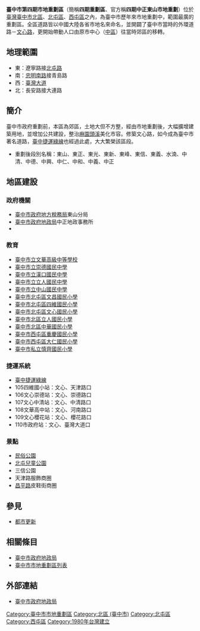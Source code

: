 {{臺中市市地重劃區
|重劃區=臺中市第四期市地重劃區
|圖片=
|重劃區英文名=Taichung’s 4th Redevelopment Zone
|時間=1979年2月-1980年8月
|面積=311.7068公頃
|經費=[[新臺幣|新臺幣]]20億9900多萬元
|計畫人口=
|區域={{ROC-TW}}<br>[[北區_(臺中市)|北區]]、[[北屯區|北屯區]]、[[西屯區|西屯區]]
|類型=公辦市地重劃
}}
'''臺中市第四期市地重劃區'''（簡稱'''四期重劃區'''、官方稱'''四期中正東山市地重劃'''）位於[[臺灣|臺灣]][[臺中市|臺中市]][[北區_(臺中市)|北區]]、[[北屯區|北屯區]]、[[西屯區|西屯區]]之內，為臺中市歷年來市地重劃中，範圍最廣的重劃區。全區道路皆以中國大陸各省市地名來命名，並開闢了臺中市當時的外環道路－[[文心路|文心路]]，更開始帶動人口由原市中心（[[中區_(臺中市)|中區]]）往當時郊區的移轉。

== 地理範圍 ==
*東：遼寧路接[[北屯路|北屯路]]
*南：[[忠明南路|忠明南路]]接青島路
*西：[[臺灣大道|臺灣大道]]
*北：長安路接大連路

== 簡介 ==
臺中市政府重劃前，本區為郊區，土地大但不方整，經由市地重劃後，大幅擴增建築用地，並增加公共建設，整治[[麻園頭溪|麻園頭溪]]美化市容。修築文心路，如今成為臺中市著名道路，[[臺中捷運綠線|臺中捷運綠線]]也經過此處，大大繁榮該區段。
*重劃後段別名稱：東山、東正、東光、東新、東峰、東信、東義、水湳、中清、中德、中興、中仁、中和、中義、中正

== 地區建設 ==
=== 政府機關 ===
*[[臺中市政府地方稅務局|臺中市政府地方稅務局]]東山分局
*[[臺中市政府地政局|臺中市政府地政局]]中正地政事務所
*

=== 教育 ===
*[[臺中市立文華高級中等學校|臺中市立文華高級中等學校]]
*[[臺中市立崇德國民中學|臺中市立崇德國民中學]]
*[[臺中市立漢口國民中學|臺中市立漢口國民中學]]
*[[臺中市立立人國民中學|臺中市立立人國民中學]]
*[[臺中市立中山國民中學|臺中市立中山國民中學]]
*[[臺中市北屯區文昌國民小學|臺中市北屯區文昌國民小學]]
*[[臺中市北屯區四維國民小學|臺中市北屯區四維國民小學]]
*[[臺中市北屯區文心國民小學|臺中市北屯區文心國民小學]]
*[[臺中市北區立人國民小學|臺中市北區立人國民小學]]
*[[臺中市北區中華國民小學|臺中市北區中華國民小學]]
*[[臺中市西屯區重慶國民小學|臺中市西屯區重慶國民小學]]
*[[臺中市西屯區大仁國民小學|臺中市西屯區大仁國民小學]]
*[[臺中市私立慎齊國民小學|臺中市私立慎齊國民小學]]

=== 捷運系統===
*[[臺中捷運綠線|臺中捷運綠線]]
*105四維國小站：文心、天津路口
*106文心崇德站：文心、崇德路口
*107文心中清站：文心、中清路口
*108文華高中站：文心、河南路口
*109文心櫻花站：文心、櫻花路口
*110市政府站：文心、臺灣大道口

=== 景點 ===
*[[民俗公園|民俗公園]]
*[[北屯兒童公園|北屯兒童公園]]
*三信公園
*天津路服飾商圈
*[[昌平路|昌平路]]皮鞋街商圈

== 參見 ==
*[[都市更新|都市更新]]

== 相關條目 ==
*[[臺中市政府地政局|臺中市政府地政局]]
*[[臺中市市地重劃區列表|臺中市市地重劃區列表]]

== 外部連結 ==
*[https://web.archive.org/web/20130719124039/http://www.land.taichung.gov.tw/chinese/index.php 臺中市政府地政局]

[[Category:臺中市市地重劃區|Category:臺中市市地重劃區]]
[[Category:北區_(臺中市)|Category:北區 (臺中市)]]
[[Category:北屯區|Category:北屯區]]
[[Category:西屯區|Category:西屯區]]
[[Category:1980年台灣建立|Category:1980年台灣建立]]